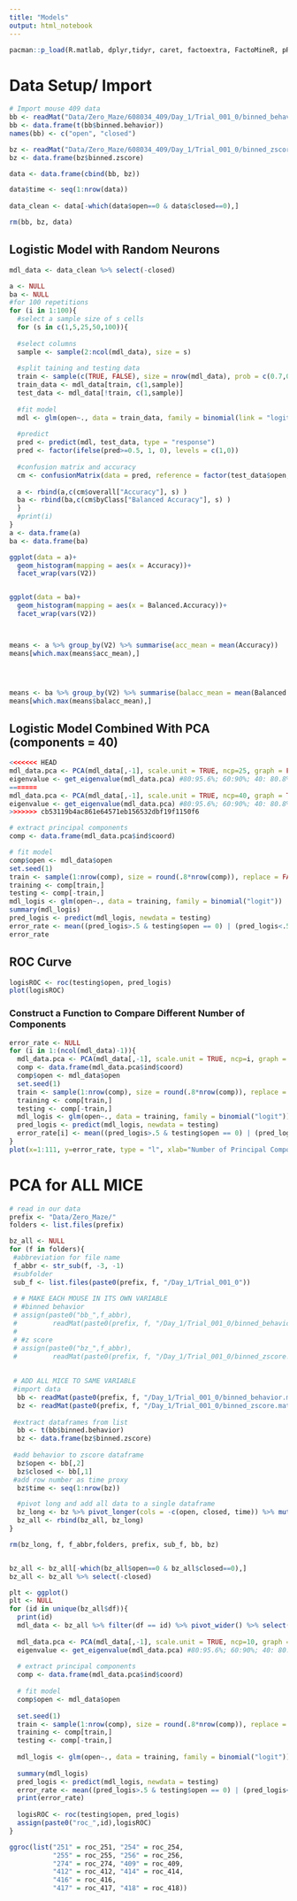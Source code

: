 ---
title: "Models"
output: html_notebook
---
```{r setup}
pacman::p_load(R.matlab, dplyr,tidyr, caret, factoextra, FactoMineR, pROC,stringr)
```

# Data Setup/ Import
```{r}
# Import mouse 409 data
bb <- readMat("Data/Zero_Maze/608034_409/Day_1/Trial_001_0/binned_behavior.mat")
bb <- data.frame(t(bb$binned.behavior))
names(bb) <- c("open", "closed")

bz <- readMat("Data/Zero_Maze/608034_409/Day_1/Trial_001_0/binned_zscore.mat")
bz <- data.frame(bz$binned.zscore)

data <- data.frame(cbind(bb, bz))

data$time <- seq(1:nrow(data))
  
data_clean <- data[-which(data$open==0 & data$closed==0),]

rm(bb, bz, data)
```

## Logistic Model with Random Neurons
```{r}

mdl_data <- data_clean %>% select(-closed)

a <- NULL
ba <- NULL
#for 100 repetitions
for (i in 1:100){
  #select a sample size of s cells
  for (s in c(1,5,25,50,100)){
    
  #select columns
  sample <- sample(2:ncol(mdl_data), size = s)
  
  #split taining and testing data
  train <- sample(c(TRUE, FALSE), size = nrow(mdl_data), prob = c(0.7,0.3), replace = TRUE)
  train_data <- mdl_data[train, c(1,sample)]
  test_data <- mdl_data[!train, c(1,sample)]
  
  #fit model
  mdl <- glm(open~., data = train_data, family = binomial(link = "logit"))
  
  #predict
  pred <- predict(mdl, test_data, type = "response") 
  pred <- factor(ifelse(pred>=0.5, 1, 0), levels = c(1,0))
  
  #confusion matrix and accuracy
  cm <- confusionMatrix(data = pred, reference = factor(test_data$open, levels = c(1,0)))
  
  a <- rbind(a,c(cm$overall["Accuracy"], s) )
  ba <- rbind(ba,c(cm$byClass["Balanced Accuracy"], s) )
  }
  #print(i)
}
a <- data.frame(a)
ba <- data.frame(ba)

ggplot(data = a)+
  geom_histogram(mapping = aes(x = Accuracy))+
  facet_wrap(vars(V2))


ggplot(data = ba)+
  geom_histogram(mapping = aes(x = Balanced.Accuracy))+
  facet_wrap(vars(V2))



means <- a %>% group_by(V2) %>% summarise(acc_mean = mean(Accuracy)) 
means[which.max(means$acc_mean),]




means <- ba %>% group_by(V2) %>% summarise(balacc_mean = mean(Balanced.Accuracy)) 
means[which.max(means$balacc_mean),]
```

## Logistic Model Combined With PCA (components = 40)
```{r}
<<<<<<< HEAD
mdl_data.pca <- PCA(mdl_data[,-1], scale.unit = TRUE, ncp=25, graph = FALSE) #set graph=TRUE can see the arrow plot
eigenvalue <- get_eigenvalue(mdl_data.pca) #80:95.6%; 60:90%; 40: 80.8%; 25:70%
=======
mdl_data.pca <- PCA(mdl_data[,-1], scale.unit = TRUE, ncp=40, graph = TRUE) #set graph=TRUE can see the arrow plot
eigenvalue <- get_eigenvalue(mdl_data.pca) #80:95.6%; 60:90%; 40: 80.8%
>>>>>>> cb53119b4ac861e64571eb156532dbf19f1150f6

# extract principal components
comp <- data.frame(mdl_data.pca$ind$coord)

# fit model
comp$open <- mdl_data$open
set.seed(1)
train <- sample(1:nrow(comp), size = round(.8*nrow(comp)), replace = FALSE)
training <- comp[train,]
testing <- comp[-train,]
mdl_logis <- glm(open~., data = training, family = binomial("logit"))
summary(mdl_logis)
pred_logis <- predict(mdl_logis, newdata = testing)
error_rate <- mean((pred_logis>.5 & testing$open == 0) | (pred_logis<.5 & testing$open == 1))
error_rate
```

## ROC Curve
```{r}
logisROC <- roc(testing$open, pred_logis)
plot(logisROC)

```

### Construct a Function to Compare Different Number of Components
```{r}
error_rate <- NULL
for (i in 1:(ncol(mdl_data)-1)){
  mdl_data.pca <- PCA(mdl_data[,-1], scale.unit = TRUE, ncp=i, graph = FALSE)
  comp <- data.frame(mdl_data.pca$ind$coord)
  comp$open <- mdl_data$open
  set.seed(1)
  train <- sample(1:nrow(comp), size = round(.8*nrow(comp)), replace = FALSE)
  training <- comp[train,]
  testing <- comp[-train,]
  mdl_logis <- glm(open~., data = training, family = binomial("logit"))
  pred_logis <- predict(mdl_logis, newdata = testing)
  error_rate[i] <- mean((pred_logis>.5 & testing$open == 0) | (pred_logis<.5 & testing$open == 1))
}
plot(x=1:111, y=error_rate, type = "l", xlab="Number of Principal Components", col="blue")
```


# PCA for ALL MICE
```{r}
# read in our data
prefix <- "Data/Zero_Maze/"
folders <- list.files(prefix)

bz_all <- NULL
for (f in folders){
 #abbreviation for file name
 f_abbr <- str_sub(f, -3, -1)
 #subfolder
 sub_f <- list.files(paste0(prefix, f, "/Day_1/Trial_001_0"))
 
 # # MAKE EACH MOUSE IN ITS OWN VARIABLE
 # #binned behavior
 # assign(paste0("bb_",f_abbr), 
 #         readMat(paste0(prefix, f, "/Day_1/Trial_001_0/binned_behavior.mat")))
 # 
 # #z score
 # assign(paste0("bz_",f_abbr), 
 #         readMat(paste0(prefix, f, "/Day_1/Trial_001_0/binned_zscore.mat")))
  
 
 # ADD ALL MICE TO SAME VARIABLE
 #import data
  bb <- readMat(paste0(prefix, f, "/Day_1/Trial_001_0/binned_behavior.mat"))
  bz <- readMat(paste0(prefix, f, "/Day_1/Trial_001_0/binned_zscore.mat"))
 
 #extract dataframes from list
  bb <- t(bb$binned.behavior)
  bz <- data.frame(bz$binned.zscore)
 
 #add behavior to zscore dataframe
  bz$open <- bb[,2]
  bz$closed <- bb[,1]
 #add row number as time proxy
  bz$time <- seq(1:nrow(bz))

  #pivot long and add all data to a single dataframe
  bz_long <- bz %>% pivot_longer(cols = -c(open, closed, time)) %>% mutate(df = f_abbr)
  bz_all <- rbind(bz_all, bz_long)
}

rm(bz_long, f, f_abbr,folders, prefix, sub_f, bb, bz)


bz_all <- bz_all[-which(bz_all$open==0 & bz_all$closed==0),]
bz_all <- bz_all %>% select(-closed)

```

```{r}
plt <- ggplot()
plt <- NULL
for (id in unique(bz_all$df)){
  print(id)
  mdl_data <- bz_all %>% filter(df == id) %>% pivot_wider() %>% select(-c(df,time))
  
  mdl_data.pca <- PCA(mdl_data[,-1], scale.unit = TRUE, ncp=10, graph = FALSE) #set graph=TRUE can see the arrow plot
  eigenvalue <- get_eigenvalue(mdl_data.pca) #80:95.6%; 60:90%; 40: 80.8%
  
  # extract principal components
  comp <- data.frame(mdl_data.pca$ind$coord)
  
  # fit model
  comp$open <- mdl_data$open
  
  set.seed(1)
  train <- sample(1:nrow(comp), size = round(.8*nrow(comp)), replace = FALSE)
  training <- comp[train,]
  testing <- comp[-train,]
  
  mdl_logis <- glm(open~., data = training, family = binomial("logit"))
  
  summary(mdl_logis)
  pred_logis <- predict(mdl_logis, newdata = testing)
  error_rate <- mean((pred_logis>.5 & testing$open == 0) | (pred_logis<.5 & testing$open == 1))
  print(error_rate)
  
  logisROC <- roc(testing$open, pred_logis)
  assign(paste0("roc_",id),logisROC) 
}

ggroc(list("251" = roc_251, "254" = roc_254,
           "255" = roc_255, "256" = roc_256,
           "274" = roc_274, "409" = roc_409,
           "412" = roc_412, "414" = roc_414,
           "416" = roc_416,
           "417" = roc_417, "418" = roc_418))
```



